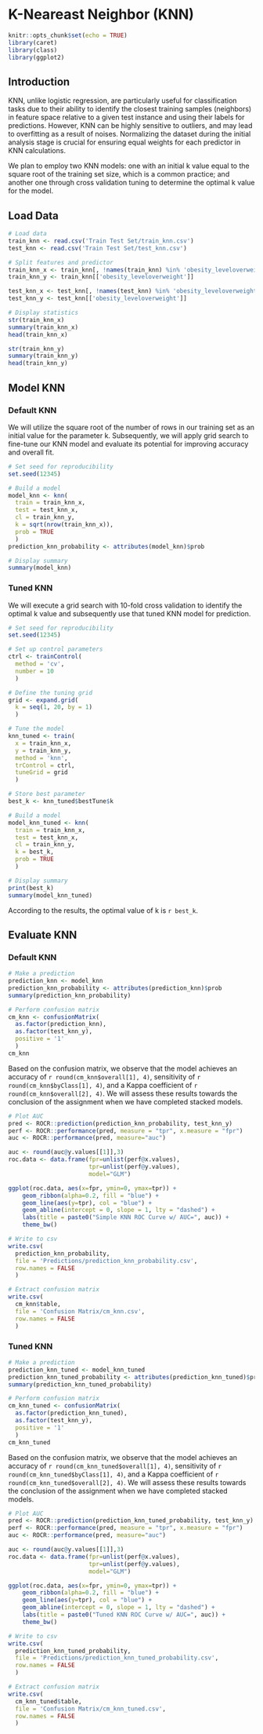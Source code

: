 # K-Neareast Neighbor (KNN)

<!-- ## R Packages and Setup {-} -->

```r
knitr::opts_chunk$set(echo = TRUE)
library(caret)
library(class)
library(ggplot2)
```


## Introduction

KNN, unlike logistic regression, are particularly useful for classification tasks due to their ability to identify the closest training samples (neighbors) in feature space relative to a given test instance and using their labels for predictions. However, KNN can be highly sensitive to outliers, and may lead to overfitting as a result of noises. Normalizing the dataset during the initial analysis stage is crucial for ensuring equal weights for each predictor in KNN calculations.

We plan to employ two KNN models: one with an initial k value equal to the square root of the training set size, which is a common practice; and another one through cross validation tuning to determine the optimal k value for the model.

## Load Data

```r
# Load data
train_knn <- read.csv('Train Test Set/train_knn.csv')
test_knn <- read.csv('Train Test Set/test_knn.csv')

# Split features and predictor
train_knn_x <- train_knn[, !names(train_knn) %in% 'obesity_leveloverweight']
train_knn_y <- train_knn[['obesity_leveloverweight']]

test_knn_x <- test_knn[, !names(test_knn) %in% 'obesity_leveloverweight']
test_knn_y <- test_knn[['obesity_leveloverweight']]

# Display statistics
str(train_knn_x)
summary(train_knn_x)
head(train_knn_x)

str(train_knn_y)
summary(train_knn_y)
head(train_knn_y)
```


## Model KNN

### Default KNN

We will utilize the square root of the number of rows in our training set as an initial value for the parameter k. Subsequently, we will apply grid search to fine-tune our KNN model and evaluate its potential for improving accuracy and overall fit.

```r
# Set seed for reproducibility
set.seed(12345)

# Build a model
model_knn <- knn(
  train = train_knn_x,
  test = test_knn_x,
  cl = train_knn_y,
  k = sqrt(nrow(train_knn_x)),
  prob = TRUE
  )
prediction_knn_probability <- attributes(model_knn)$prob
```

```r
# Display summary
summary(model_knn)
```

### Tuned KNN

We will execute a grid search with 10-fold cross validation to identify the optimal k value and subsequently use that tuned KNN model for prediction.

```r
# Set seed for reproducibility
set.seed(12345)

# Set up control parameters
ctrl <- trainControl(
  method = 'cv',
  number = 10
  )

# Define the tuning grid
grid <- expand.grid(
  k = seq(1, 20, by = 1)
  )

# Tune the model
knn_tuned <- train(
  x = train_knn_x,
  y = train_knn_y,
  method = 'knn',
  trControl = ctrl,
  tuneGrid = grid
  )

# Store best parameter
best_k <- knn_tuned$bestTune$k

# Build a model
model_knn_tuned <- knn(
  train = train_knn_x,
  test = test_knn_x,
  cl = train_knn_y,
  k = best_k,
  prob = TRUE
  )
```

```r
# Display summary
print(best_k)
summary(model_knn_tuned)
```

According to the results, the optimal value of k is ``r best_k``.


## Evaluate KNN

### Default KNN

```r
# Make a prediction
prediction_knn <- model_knn
prediction_knn_probability <- attributes(prediction_knn)$prob
summary(prediction_knn_probability)

# Perform confusion matrix
cm_knn <- confusionMatrix(
  as.factor(prediction_knn),
  as.factor(test_knn_y),
  positive = '1'
  )
cm_knn
```

Based on the confusion matrix, we observe that the model achieves an accuracy of ``r round(cm_knn$overall[1], 4)``, sensitivity of ``r round(cm_knn$byClass[1], 4)``, and a Kappa coefficient of ``r round(cm_knn$overall[2], 4)``. We will assess these results towards the conclusion of the assignment when we have completed stacked models.

```r
# Plot AUC
pred <- ROCR::prediction(prediction_knn_probability, test_knn_y)
perf <- ROCR::performance(pred, measure = "tpr", x.measure = "fpr")
auc <- ROCR::performance(pred, measure="auc")

auc <- round(auc@y.values[[1]],3)
roc.data <- data.frame(fpr=unlist(perf@x.values),
                       tpr=unlist(perf@y.values),
                       model="GLM")

ggplot(roc.data, aes(x=fpr, ymin=0, ymax=tpr)) +
    geom_ribbon(alpha=0.2, fill = "blue") +
    geom_line(aes(y=tpr), col = "blue") +
    geom_abline(intercept = 0, slope = 1, lty = "dashed") +
    labs(title = paste0("Simple KNN ROC Curve w/ AUC=", auc)) +
    theme_bw()
```

```r
# Write to csv
write.csv(
  prediction_knn_probability,
  file = 'Predictions/prediction_knn_probability.csv',
  row.names = FALSE
  )

# Extract confusion matrix
write.csv(
  cm_knn$table,
  file = 'Confusion Matrix/cm_knn.csv',
  row.names = FALSE
  )
```


### Tuned KNN

```r
# Make a prediction
prediction_knn_tuned <- model_knn_tuned
prediction_knn_tuned_probability <- attributes(prediction_knn_tuned)$prob
summary(prediction_knn_tuned_probability)

# Perform confusion matrix
cm_knn_tuned <- confusionMatrix(
  as.factor(prediction_knn_tuned),
  as.factor(test_knn_y),
  positive = '1'
  )
cm_knn_tuned
```

Based on the confusion matrix, we observe that the model achieves an accuracy of ``r round(cm_knn_tuned$overall[1], 4)``, sensitivity of ``r round(cm_knn_tuned$byClass[1], 4)``, and a Kappa coefficient of ``r round(cm_knn_tuned$overall[2], 4)``. We will assess these results towards the conclusion of the assignment when we have completed stacked models.

```r
# Plot AUC
pred <- ROCR::prediction(prediction_knn_tuned_probability, test_knn_y)
perf <- ROCR::performance(pred, measure = "tpr", x.measure = "fpr")
auc <- ROCR::performance(pred, measure="auc")

auc <- round(auc@y.values[[1]],3)
roc.data <- data.frame(fpr=unlist(perf@x.values),
                       tpr=unlist(perf@y.values),
                       model="GLM")

ggplot(roc.data, aes(x=fpr, ymin=0, ymax=tpr)) +
    geom_ribbon(alpha=0.2, fill = "blue") +
    geom_line(aes(y=tpr), col = "blue") +
    geom_abline(intercept = 0, slope = 1, lty = "dashed") +
    labs(title = paste0("Tuned KNN ROC Curve w/ AUC=", auc)) +
    theme_bw()
```

```r
# Write to csv
write.csv(
  prediction_knn_tuned_probability,
  file = 'Predictions/prediction_knn_tuned_probability.csv',
  row.names = FALSE
  )

# Extract confusion matrix
write.csv(
  cm_knn_tuned$table,
  file = 'Confusion Matrix/cm_knn_tuned.csv',
  row.names = FALSE
  )
```